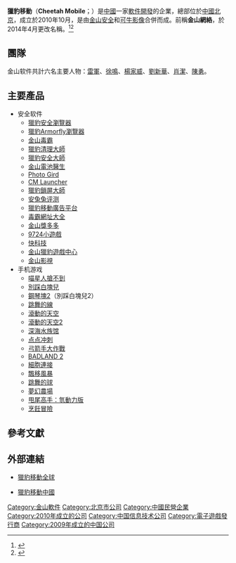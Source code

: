 {{TA|G1=IT}}
{{Infobox Company
| name                = 獵豹移動
| name_en             = Cheetah Mobile
| logo                =
| logo_size           =
| logo_caption        =
| image               = File:Cheetah-mobile-logo.png
| image_size          = 200
| image_caption       = 獵豹移動中文標誌
| type                = 民營企業、有限責任公司
| native_name         =
| native_name_lang    =
| other_name          =
| traded_as           = {{nyse|CMCM}}
| com_code            =
| ROC_UBN             =
| fate                =
| predecessor         = [[金山安全|金山安全]]、[[可牛影像|可牛影像]]
| successor           =
| foundation          = {{CHN}}[[北京市|北京市]]（{{Start date|2010|10}}）
| defunct             =
| location            = {{CHN}}[[北京|北京]][[朝陽區|朝陽區]]朝陽北路237號復星國際中心12層
| locations           =
| area_served         =
| founder             = [[傅盛|傅盛]]
| key_people          =
| industry            = 軟件
| products            = 軟件
| services            =
| revenue             =
| operating_income    = {{decrease}}133萬美元（2014年）
| net_income          = {{increase}}109萬美元（2014年）
| aum                 =
| assets              = {{increase}}4837萬美元（2014年）
| equity              =
| owner               =
| num_employees       = 1178名員工（2013年）
| parent              = [[金山軟件|金山軟件]]
| divisions           =
| subsid              =
| homepage            = {{URL|https://www.cmcm.com/}}
| zip_code            =
| telephone_no        = +86 10 6292 7779
| slogan              =
| capital             =
| market_value        =
| P/E_ratio           =
| earnings_per_share  =
| net_asset_value     =
| accounting_period   =
| major_shareholder   =
| footnotes           =
}}

'''獵豹移動'''（'''Cheetah Mobile'''；{{nyse|CMCM}}）是[[中國|中國]]一家[[軟件開發|軟件開發]]的企業，總部位於[[中國|中國]][[北京|北京]]，成立於2010年10月，是由[[金山安全|金山安全]]和[[可牛影像|可牛影像]]合併而成。前稱'''金山網絡'''，於2014年4月更改名稱。<ref>{{Cite web |url=http://www.ijinshan.com/intro/intro1.shtml |title=公司簡介 - 金山安全中心 |access-date=2014-06-10 |archive-date=2021-01-16 |archive-url=https://web.archive.org/web/20210116150448/https://www.ijinshan.com/intro/intro1.shtml |dead-url=no }}</ref><ref>{{cite web|url=http://finance.sina.com.cn/china/20140403/120518702442.shtml|title=金山网络改名猎豹 提交IPO文件拟赴美上市|猎豹|金山软件|赴美上市|publisher=新浪财经|language=zh-hans|date=2014-06-10|accessdate=2014-06-12|archive-date=2019-07-27|archive-url=https://web.archive.org/web/20190727041807/http://finance.sina.com.cn/china/20140403/120518702442.shtml|dead-url=no}}</ref>


== 團隊 ==
金山软件共計六名主要人物：[[雷軍|雷軍]]、[[徐鳴|徐鳴]]、[[楊家威|楊家威]]、[[劉新華|劉新華]]、[[肖潔|肖潔]]、[[陳勇_(金山軟件)|陳勇]]。

== 主要產品 ==
* 安全软件
**[[猎豹安全浏览器|獵豹安全瀏覽器]]
** [[獵豹Armorfly瀏覽器|獵豹Armorfly瀏覽器]]
** [[金山毒霸|金山毒霸]]
**[[猎豹清理大师|獵豹清理大師]]
** [[獵豹安全大師|獵豹安全大師]]
**[[金山電池醫生|金山電池醫生]]
**[[Photo_Gird|Photo Gird]]
**[[CM_Launcher|CM Launcher]]
**[[獵豹鎖屏大師|獵豹鎖屏大師]]
**[[安兔兔|安兔兔评测]]
**[[獵豹移動廣告平台|獵豹移動廣告平台]]
**[[毒霸網址大全|毒霸網址大全]]
**[[金山獎多多|金山獎多多]]
**[[9724小遊戲|9724小遊戲]]
**[[快科技|快科技]]
**[[金山獵豹遊戲中心|金山獵豹遊戲中心]]
**[[金山影視|金山影視]]
* 手机游戏
**[[喵星人搶不到|喵星人搶不到]]
**[[别踩白块儿|別踩白塊兒]]
** [[鋼琴塊2|鋼琴塊2]]（別踩白塊兒2）
**[[跳舞的線|跳舞的線]]
**[[滚动的天空|滾動的天空]]
**[[滾動的天空2|滾動的天空2]]
**[[深海水族馆|深海水族馆]]
**[[点点冲刺|点点冲刺]]
**[[弓箭手大作戰|弓箭手大作戰]]
**[[BADLAND_2|BADLAND 2]]
**[[細胞連接_(遊戲)|細胞連接]]
**[[飄移風暴|飄移風暴]]
**[[跳舞的球|跳舞的球]]
**[[夢幻農場|夢幻農場]]
**[[甩尾高手：氫動力版|甩尾高手：氫動力版]]
**[[烹飪冒險|烹飪冒險]]

== 參考文獻 ==
{{Reflist}}

== 外部連結 ==
*{{en}}[http://www.cmcm.com/en-us/ 獵豹移動全球] {{Wayback|url=http://www.cmcm.com/en-us/ |date=20200421200307 }}
*{{zh-cn}}[http://cn.cmcm.com/ 獵豹移動中國] {{Wayback|url=http://cn.cmcm.com/ |date=20210103192903 }}

{{主要中国大陆电子游戏公司}}
{{金山软件}}

[[Category:金山軟件|Category:金山軟件]]
[[Category:北京市公司|Category:北京市公司]]
[[Category:中國民營企業|Category:中國民營企業]]
[[Category:2010年成立的公司|Category:2010年成立的公司]]
[[Category:中国信息技术公司|Category:中国信息技术公司]]
[[Category:電子遊戲發行商|Category:電子遊戲發行商]]
[[Category:2009年成立的中国公司|Category:2009年成立的中国公司]]